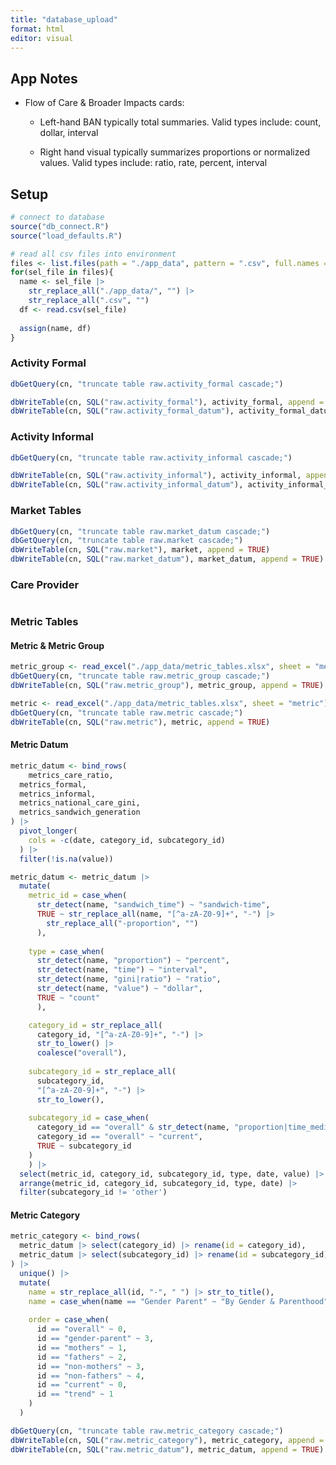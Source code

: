 ```yaml
---
title: "database_upload"
format: html
editor: visual
---
```


## App Notes

-   Flow of Care & Broader Impacts cards:

    -   Left-hand BAN typically total summaries. Valid types include: count, dollar, interval

    -   Right hand visual typically summarizes proportions or normalized values. Valid types include: ratio, rate, percent, interval

## Setup

```r
# connect to database
source("db_connect.R")
source("load_defaults.R")

# read all csv files into environment
files <- list.files(path = "./app_data", pattern = ".csv", full.names = TRUE)
for(sel_file in files){
  name <- sel_file |> 
    str_replace_all("./app_data/", "") |> 
    str_replace_all(".csv", "")
  df <- read.csv(sel_file)
  
  assign(name, df)
}
```

### Activity Formal

```r
dbGetQuery(cn, "truncate table raw.activity_formal cascade;")

dbWriteTable(cn, SQL("raw.activity_formal"), activity_formal, append = TRUE)
dbWriteTable(cn, SQL("raw.activity_formal_datum"), activity_formal_datum, append = TRUE)
```

### Activity Informal

```r
dbGetQuery(cn, "truncate table raw.activity_informal cascade;")

dbWriteTable(cn, SQL("raw.activity_informal"), activity_informal, append = TRUE)
dbWriteTable(cn, SQL("raw.activity_informal_datum"), activity_informal_datum, append = TRUE)
```

### Market Tables

```r
dbGetQuery(cn, "truncate table raw.market_datum cascade;")
dbGetQuery(cn, "truncate table raw.market cascade;")
dbWriteTable(cn, SQL("raw.market"), market, append = TRUE)
dbWriteTable(cn, SQL("raw.market_datum"), market_datum, append = TRUE)
```

### Care Provider

```r

```

### Metric Tables

#### Metric & Metric Group

```r
metric_group <- read_excel("./app_data/metric_tables.xlsx", sheet = "metric_group")
dbGetQuery(cn, "truncate table raw.metric_group cascade;")
dbWriteTable(cn, SQL("raw.metric_group"), metric_group, append = TRUE)

metric <- read_excel("./app_data/metric_tables.xlsx", sheet = "metric")
dbGetQuery(cn, "truncate table raw.metric cascade;")
dbWriteTable(cn, SQL("raw.metric"), metric, append = TRUE)
```

#### Metric Datum

```r
metric_datum <- bind_rows(
	metrics_care_ratio,
  metrics_formal,
  metrics_informal,
  metrics_national_care_gini, 
  metrics_sandwich_generation  
) |> 
  pivot_longer(
    cols = -c(date, category_id, subcategory_id)
  ) |> 
  filter(!is.na(value))

metric_datum <- metric_datum |> 
  mutate(
    metric_id = case_when(
      str_detect(name, "sandwich_time") ~ "sandwich-time", 
      TRUE ~ str_replace_all(name, "[^a-zA-Z0-9]+", "-") |>
        str_replace_all("-proportion", "")
      ),
    
    type = case_when(
      str_detect(name, "proportion") ~ "percent", 
      str_detect(name, "time") ~ "interval", 
      str_detect(name, "gini|ratio") ~ "ratio", 
      str_detect(name, "value") ~ "dollar", 
      TRUE ~ "count"
      ),

    category_id = str_replace_all(
      category_id, "[^a-zA-Z0-9]+", "-") |> 
      str_to_lower() |> 
      coalesce("overall"),
    
    subcategory_id = str_replace_all(
      subcategory_id, 
      "[^a-zA-Z0-9]+", "-") |>
      str_to_lower(), 
    
    subcategory_id = case_when(
      category_id == "overall" & str_detect(name, "proportion|time_median") ~ "trend",
      category_id == "overall" ~ "current",
      TRUE ~ subcategory_id
    )
    ) |> 
  select(metric_id, category_id, subcategory_id, type, date, value) |> 
  arrange(metric_id, category_id, subcategory_id, type, date) |> 
  filter(subcategory_id != 'other')

```

#### Metric Category

```r
metric_category <- bind_rows(
  metric_datum |> select(category_id) |> rename(id = category_id),
  metric_datum |> select(subcategory_id) |> rename(id = subcategory_id)
) |> 
  unique() |> 
  mutate(
    name = str_replace_all(id, "-", " ") |> str_to_title(), 
    name = case_when(name == "Gender Parent" ~ "By Gender & Parenthood", TRUE ~ name),
    
    order = case_when(
      id == "overall" ~ 0, 
      id == "gender-parent" ~ 3, 
      id == "mothers" ~ 1, 
      id == "fathers" ~ 2, 
      id == "non-mothers" ~ 3, 
      id == "non-fathers" ~ 4, 
      id == "current" ~ 0,
      id == "trend" ~ 1
    )
  )

dbGetQuery(cn, "truncate table raw.metric_category cascade;")
dbWriteTable(cn, SQL("raw.metric_category"), metric_category, append = TRUE)
dbWriteTable(cn, SQL("raw.metric_datum"), metric_datum, append = TRUE)
```
